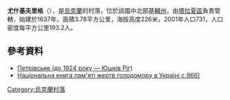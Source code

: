 {{coord|49|29|11|N|30|21|51|E|scale:30000|display=title}}

'''尤什基夫里格'''（{{lang-uk|Юшків Ріг}}），是[[烏克蘭|烏克蘭]]的村落，位於該國中北部[[基輔州|基輔州]]，由[[塔拉夏區|塔拉夏區]]負責管轄，始建於1637年，面積3.78平方公里，海拔高度226米，2001年人口731，人口密度每平方公里193.2人。

==參考資料==
* [http://imsu-kyiv.com/msta-sela-kivsko-oblast/tarashhanskyj-rajon/petrivske.html Петрівське (до 1924 року — Юшків Ріг)] {{Wayback|url=http://imsu-kyiv.com/msta-sela-kivsko-oblast/tarashhanskyj-rajon/petrivske.html |date=20170617173347 }}
* [https://web.archive.org/web/20140812215043/http://memorialholodomors.org.ua/PDF/Kyiv/%D0%A2%D0%B0%D1%80%D0%B0%D1%89%D0%B0%D0%BD%D1%81%D1%8C%D0%BA%D0%B8%D0%B9%20%D1%80%D0%B0%D0%B9%D0%BE%D0%BD.pdf  Національна книга пам'яті жертв голодомору в Україні с.966)]

{{Ukraine-geo-stub}}
[[Category:烏克蘭村落|Category:烏克蘭村落]]
